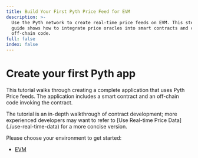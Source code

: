 ```yaml
---
title: Build Your First Pyth Price Feed for EVM
description: >-
  Use the Pyth network to create real-time price feeds on EVM. This step-by-step
  guide shows how to integrate price oracles into smart contracts and connect
  off-chain code.
full: false
index: false
---
```


# Create your first Pyth app

This tutorial walks through creating a complete application that uses Pyth Price feeds.
The application includes a smart contract and an off-chain code invoking the contract.

<InfoBox variant="info">
  The tutorial is an in-depth walkthrough of contract development; more
  experienced developers may want to refer to [Use Real-time Price
  Data](./use-real-time-data) for a more concise version.
</InfoBox>

Please choose your environment to get started:

- [EVM](create-your-first-pyth-app/evm/part-1)
